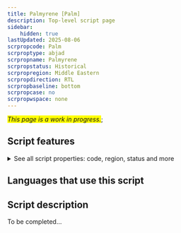 ```yaml
---
title: Palmyrene [Palm]
description: Top-level script page
sidebar:
    hidden: true
lastUpdated: 2025-08-06
scrpropcode: Palm
scrproptype: abjad
scrpropname: Palmyrene
scrpropstatus: Historical
scrpropregion: Middle Eastern
scrpropdirection: RTL
scrpropbaseline: bottom
scrpropcase: no
scrpropwspace: none
---
```


<span style='background-color:yellow'>_This page is a work in progress._</span>;


## Script features

<details>
<summary> See all script properties: code, region, status and more</summary>
<ScriptInfo />
</details>

## Languages that use this script

<WsList script='Palm' wsMax='5' />

## Script description

To be completed...

